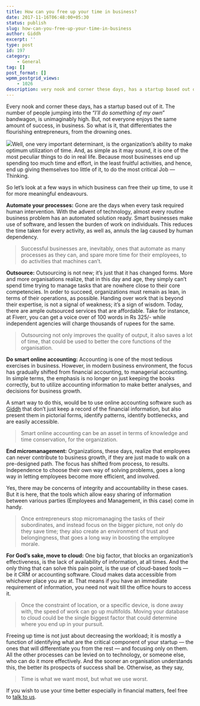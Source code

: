 ```yaml
---
title: How can you free up your time in business?
date: 2017-11-16T06:48:00+05:30
status: publish
slug: how-can-you-free-up-your-time-in-business
author: Giddh
excerpt: ''
type: post
id: 197
category:
    - General
tag: []
post_format: []
wpmm_postgrid_views:
    - 1026
description: very nook and corner these days, has a startup based out of it. The number of people jumping into the I’ll do something of my own bandwagon,
---
```

 Every nook and corner these days, has a startup based out of it. The number of people jumping into the “*I’ll do something of my own*” bandwagon, is unimaginably high. But, not everyone enjoys the same amount of success, in business. So what is it, that differentiates the flourishing entrepreneurs, from the drowning ones.

<img class="wp-block-image size-large" src = "https://miro.medium.com/max/1920/1*MuPq3_CHYQnkyWv-CRLRRg.jpeg" />Well, one very important determinant, is the organization’s ability to make optimum utilization of time. And, as simple as it may sound, it is one of the most peculiar things to do in real life. Because most businesses end up spending too much time and effort, in the least fruitful activities, and hence, end up giving themselves too little of it, to do the most critical Job — Thinking.

So let’s look at a few ways in which business can free their up time, to use it for more meaningful endeavours.

**Automate your processes:** Gone are the days when every task required human intervention. With the advent of technology, almost every routine business problem has an automated solution ready. Smart businesses make use of software, and lessen the burden of work on individuals. This reduces the time taken for every activity, as well as, annuls the lag caused by human dependency.

> Successful businesses are, inevitably, ones that automate as many processes as they can, and spare more time for their employees, to do activities that machines can’t.

**Outsource:** Outsourcing is not new; it’s just that it has changed forms. More and more organisations realize, that in this day and age, they simply can’t spend time trying to manage tasks that are nowhere close to their core competencies. In order to succeed, organizations must remain as lean, in terms of their operations, as possible. Handing over work that is beyond their expertise, is not a signal of weakness; it’s a sign of wisdom. Today, there are ample outsourced services that are affordable. Take for instance, at Fiverr, you can get a voice over of 100 words in Rs 325/- while independent agencies will charge thousands of rupees for the same.

> Outsourcing not only improves the quality of output, it also saves a lot of time, that could be used to better the core functions of the organisation.

**Do smart online accounting:** Accounting is one of the most tedious exercises in business. However, in modern business environment, the focus has gradually shifted from financial accounting, to managerial accounting. In simple terms, the emphasis is no longer on just keeping the books correctly, but to utilize accounting information to make better analyses, and decisions for business growth.

A smart way to do this, would be to use online accounting software such as [Giddh](https://giddh.com/) that don’t just keep a record of the financial information, but also present them in pictorial forms, identify patterns, identify bottlenecks, and are easily accessible.

> Smart online accounting can be an asset in terms of knowledge and time conservation, for the organization.

**End micromanagement:** Organizations, these days, realize that employees can never contribute to business growth, if they are just made to walk on a pre-designed path. The focus has shifted from process, to results. Independence to choose their own way of solving problems, goes a long way in letting employees become more efficient, and involved.

Yes, there may be concerns of integrity and accountability in these cases. But it is here, that the tools which allow easy sharing of information between various parties (Employees and Management, in this case) come in handy.

> Once entrepreneurs stop micromanaging the tasks of their subordinates, and instead focus on the bigger picture, not only do they save time; they also create an environment of trust and belongingness, that goes a long way in boosting the employee morale.

**For God’s sake, move to cloud:** One big factor, that blocks an organization’s effectiveness, is the lack of availability of information, at all times. And the only thing that can solve this pain point, is the use of cloud-based tools — be it CRM or accounting software. Cloud makes data accessible from whichever place you are at. That means if you have an immediate requirement of information, you need not wait till the office hours to access it.

> Once the constraint of location, or a specific device, is done away with, the speed of work can go up multifolds. Moving your database to cloud could be the single biggest factor that could determine where you end up in your pursuit.

Freeing up time is not just about decreasing the workload; it is mostly a function of identifying what are the critical component of your startup — the ones that will differentiate you from the rest — and focusing only on them. All the other processes can be levied on to technology, or someone else, who can do it more effectively. And the sooner an organisation understands this, the better its prospects of success shall be. Otherwise, as they say,

> Time is what we want most, but what we use worst.

If you wish to use your time better especially in financial matters, feel free to [talk to us](https://giddh.com/).